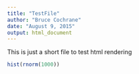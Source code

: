 ```yaml
---
title: "TestFile"
author: "Bruce Cochrane"
date: "August 9, 2015"
output: html_document
---
```

This is just a short file to test html rendering
```r
hist(rnorm(1000))
```

